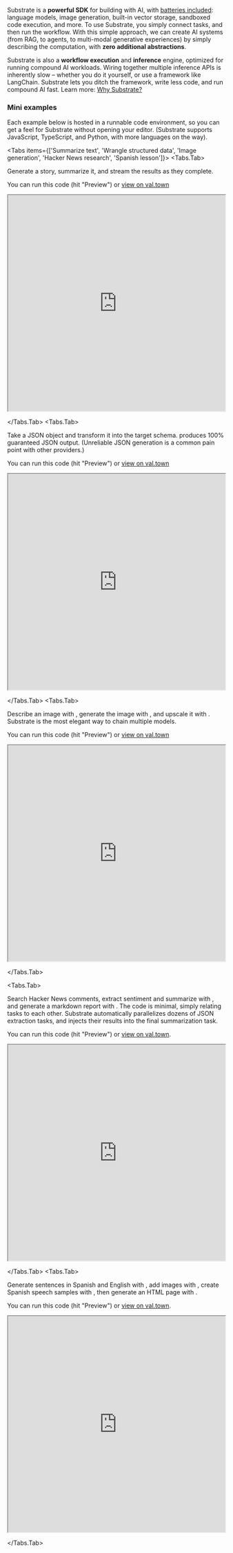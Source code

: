 
Substrate is a **powerful SDK** for building with AI, with [batteries included](https://substrate.run/nodes): language models, image generation, built-in vector storage, sandboxed code execution, and more. To use Substrate, you simply connect tasks, and then run the workflow. With this simple approach, we can create AI systems (from RAG, to agents, to multi-modal generative experiences) by simply describing the computation, with **zero additional abstractions**.

Substrate is also a **workflow execution** and **inference** engine, optimized for running compound AI workloads. Wiring together multiple inference APIs is inherently slow – whether you do it yourself, or use a framework like LangChain. Substrate lets you ditch the framework, write less code, and run compound AI fast. Learn more: [Why Substrate?](/why)

### Mini examples

Each example below is hosted in a runnable code environment, so you can get a feel for Substrate without opening your editor. (Substrate supports JavaScript, TypeScript, and Python, with more languages on the way).

<Tabs items={['Summarize text', 'Wrangle structured data', 'Image generation', 'Hacker News research', 'Spanish lesson']}>
<Tabs.Tab>

Generate a story, summarize it, and stream the results as they complete.

You can run this code (hit "Preview") or [view on val.town](https://www.val.town/v/substrate/intro)

<iframe
  width="100%"
  height="500px"
  src="https://www.val.town/embed/substrate/intro"
  title="Generate and summarize a story"
  allow="web-share"
  allowFullScreen
></iframe>

</Tabs.Tab>
<Tabs.Tab>

Take a JSON object and transform it into the target schema. <ComputeJSON /> produces 100% guaranteed JSON output. (Unreliable JSON generation is a common pain point with other providers.)

You can run this code (hit "Preview") or [view on val.town](https://www.val.town/v/substrate/shapeshift)

<iframe
  width="100%"
  height="500px"
  src="https://www.val.town/embed/substrate/shapeshift"
  title="Generate and reshape structured data"
  allow="web-share"
  allowFullScreen
></iframe>

</Tabs.Tab>
<Tabs.Tab>

Describe an image with <ComputeText />, generate the image with <GenerateImage />, and upscale it with <UpscaleImage />. Substrate is the most elegant way to chain multiple models.

You can run this code (hit "Preview") or [view on val.town](https://www.val.town/v/substrate/imageGeneration)

<iframe
  width="100%"
  height="500px"
  src="https://www.val.town/embed/substrate/imageGeneration"
  title="Image Generation Example"
  allow="web-share"
  allowFullScreen
></iframe>

</Tabs.Tab>

<Tabs.Tab>

Search Hacker News comments, extract sentiment and summarize with <ComputeJSON />, and generate a markdown report with <ComputeText />. The code is minimal, simply relating tasks to each other. Substrate automatically parallelizes dozens of JSON extraction tasks, and injects their results into the final summarization task.

You can run this code (hit "Preview") or [view on val.town](https://www.val.town/v/substrate/hackerNewsRAG).

<iframe
  width="100%"
  height="500px"
  src="https://www.val.town/embed/substrate/hackerNewsRAG"
  title="Hacker News research"
  allow="web-share"
  allowFullScreen
></iframe>

</Tabs.Tab>
<Tabs.Tab>

Generate sentences in Spanish and English with <ComputeText />, add images with <GenerateImage />, create Spanish speech samples with <GenerateSpeech />, then generate an HTML page with <ComputeText />.

You can run this code (hit "Preview") or [view on val.town](https://www.val.town/v/substrate/spanishVocabLesson).

<iframe
  width="100%"
  height="500px"
  src="https://www.val.town/embed/substrate/spanishVocabLesson"
  title="Spanish lesson"
  allow="web-share"
  allowFullScreen
></iframe>

</Tabs.Tab>
</Tabs>
